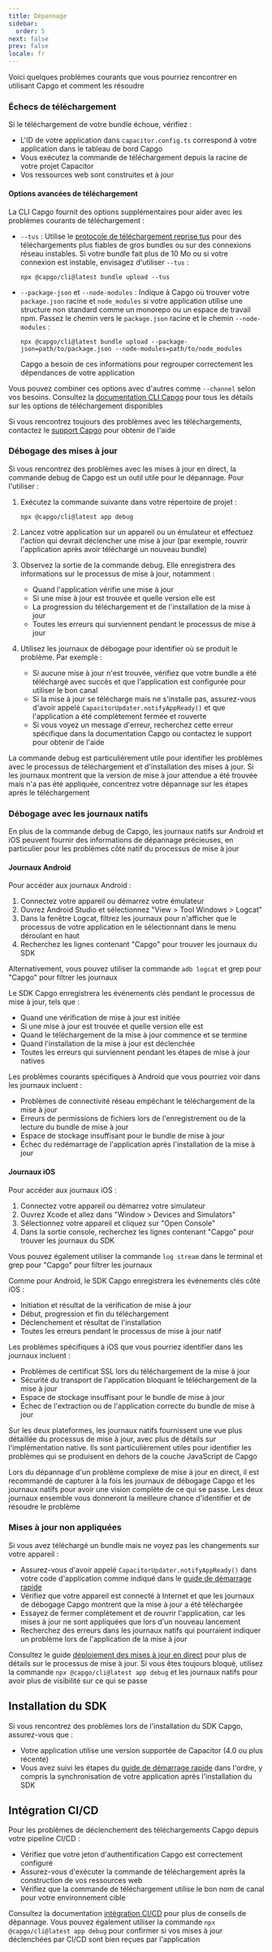 ```yaml
---
title: Dépannage
sidebar:
  order: 5
next: false
prev: false
locale: fr
---
```


Voici quelques problèmes courants que vous pourriez rencontrer en utilisant Capgo et comment les résoudre

### Échecs de téléchargement

Si le téléchargement de votre bundle échoue, vérifiez :
- L'ID de votre application dans `capacitor.config.ts` correspond à votre application dans le tableau de bord Capgo
- Vous exécutez la commande de téléchargement depuis la racine de votre projet Capacitor
- Vos ressources web sont construites et à jour

#### Options avancées de téléchargement

La CLI Capgo fournit des options supplémentaires pour aider avec les problèmes courants de téléchargement :

- `--tus` : Utilise le [protocole de téléchargement reprise tus](https://tus.io/) pour des téléchargements plus fiables de gros bundles ou sur des connexions réseau instables. Si votre bundle fait plus de 10 Mo ou si votre connexion est instable, envisagez d'utiliser `--tus` :
  ```shell
  npx @capgo/cli@latest bundle upload --tus
  ```

- `--package-json` et `--node-modules` : Indique à Capgo où trouver votre `package.json` racine et `node_modules` si votre application utilise une structure non standard comme un monorepo ou un espace de travail npm. Passez le chemin vers le `package.json` racine et le chemin `--node-modules` :
  ```shell
  npx @capgo/cli@latest bundle upload --package-json=path/to/package.json --node-modules=path/to/node_modules
  ```
  Capgo a besoin de ces informations pour regrouper correctement les dépendances de votre application

Vous pouvez combiner ces options avec d'autres comme `--channel` selon vos besoins. Consultez la [documentation CLI Capgo](/docs/cli) pour tous les détails sur les options de téléchargement disponibles

Si vous rencontrez toujours des problèmes avec les téléchargements, contactez le [support Capgo](mailto:support@capgo.app) pour obtenir de l'aide

### Débogage des mises à jour

Si vous rencontrez des problèmes avec les mises à jour en direct, la commande debug de Capgo est un outil utile pour le dépannage. Pour l'utiliser :

1. Exécutez la commande suivante dans votre répertoire de projet :
   ```shell
   npx @capgo/cli@latest app debug
   ```

2. Lancez votre application sur un appareil ou un émulateur et effectuez l'action qui devrait déclencher une mise à jour (par exemple, rouvrir l'application après avoir téléchargé un nouveau bundle)

3. Observez la sortie de la commande debug. Elle enregistrera des informations sur le processus de mise à jour, notamment :
   - Quand l'application vérifie une mise à jour
   - Si une mise à jour est trouvée et quelle version elle est
   - La progression du téléchargement et de l'installation de la mise à jour
   - Toutes les erreurs qui surviennent pendant le processus de mise à jour

4. Utilisez les journaux de débogage pour identifier où se produit le problème. Par exemple :
   - Si aucune mise à jour n'est trouvée, vérifiez que votre bundle a été téléchargé avec succès et que l'application est configurée pour utiliser le bon canal
   - Si la mise à jour se télécharge mais ne s'installe pas, assurez-vous d'avoir appelé `CapacitorUpdater.notifyAppReady()` et que l'application a été complètement fermée et rouverte
   - Si vous voyez un message d'erreur, recherchez cette erreur spécifique dans la documentation Capgo ou contactez le support pour obtenir de l'aide

La commande debug est particulièrement utile pour identifier les problèmes avec le processus de téléchargement et d'installation des mises à jour. Si les journaux montrent que la version de mise à jour attendue a été trouvée mais n'a pas été appliquée, concentrez votre dépannage sur les étapes après le téléchargement

### Débogage avec les journaux natifs

En plus de la commande debug de Capgo, les journaux natifs sur Android et iOS peuvent fournir des informations de dépannage précieuses, en particulier pour les problèmes côté natif du processus de mise à jour

#### Journaux Android

Pour accéder aux journaux Android :

1. Connectez votre appareil ou démarrez votre émulateur
2. Ouvrez Android Studio et sélectionnez "View > Tool Windows > Logcat"
3. Dans la fenêtre Logcat, filtrez les journaux pour n'afficher que le processus de votre application en le sélectionnant dans le menu déroulant en haut
4. Recherchez les lignes contenant "Capgo" pour trouver les journaux du SDK

Alternativement, vous pouvez utiliser la commande `adb logcat` et grep pour "Capgo" pour filtrer les journaux

Le SDK Capgo enregistrera les événements clés pendant le processus de mise à jour, tels que :
- Quand une vérification de mise à jour est initiée
- Si une mise à jour est trouvée et quelle version elle est
- Quand le téléchargement de la mise à jour commence et se termine
- Quand l'installation de la mise à jour est déclenchée
- Toutes les erreurs qui surviennent pendant les étapes de mise à jour natives

Les problèmes courants spécifiques à Android que vous pourriez voir dans les journaux incluent :
- Problèmes de connectivité réseau empêchant le téléchargement de la mise à jour
- Erreurs de permissions de fichiers lors de l'enregistrement ou de la lecture du bundle de mise à jour
- Espace de stockage insuffisant pour le bundle de mise à jour
- Échec du redémarrage de l'application après l'installation de la mise à jour

#### Journaux iOS

Pour accéder aux journaux iOS :

1. Connectez votre appareil ou démarrez votre simulateur
2. Ouvrez Xcode et allez dans "Window > Devices and Simulators"
3. Sélectionnez votre appareil et cliquez sur "Open Console"
4. Dans la sortie console, recherchez les lignes contenant "Capgo" pour trouver les journaux du SDK

Vous pouvez également utiliser la commande `log stream` dans le terminal et grep pour "Capgo" pour filtrer les journaux

Comme pour Android, le SDK Capgo enregistrera les événements clés côté iOS :
- Initiation et résultat de la vérification de mise à jour
- Début, progression et fin du téléchargement
- Déclenchement et résultat de l'installation
- Toutes les erreurs pendant le processus de mise à jour natif

Les problèmes spécifiques à iOS que vous pourriez identifier dans les journaux incluent :
- Problèmes de certificat SSL lors du téléchargement de la mise à jour
- Sécurité du transport de l'application bloquant le téléchargement de la mise à jour
- Espace de stockage insuffisant pour le bundle de mise à jour
- Échec de l'extraction ou de l'application correcte du bundle de mise à jour

Sur les deux plateformes, les journaux natifs fournissent une vue plus détaillée du processus de mise à jour, avec plus de détails sur l'implémentation native. Ils sont particulièrement utiles pour identifier les problèmes qui se produisent en dehors de la couche JavaScript de Capgo

Lors du dépannage d'un problème complexe de mise à jour en direct, il est recommandé de capturer à la fois les journaux de débogage Capgo et les journaux natifs pour avoir une vision complète de ce qui se passe. Les deux journaux ensemble vous donneront la meilleure chance d'identifier et de résoudre le problème

### Mises à jour non appliquées

Si vous avez téléchargé un bundle mais ne voyez pas les changements sur votre appareil :
- Assurez-vous d'avoir appelé `CapacitorUpdater.notifyAppReady()` dans votre code d'application comme indiqué dans le [guide de démarrage rapide](/docs/getting-started/quickstart)
- Vérifiez que votre appareil est connecté à Internet et que les journaux de débogage Capgo montrent que la mise à jour a été téléchargée
- Essayez de fermer complètement et de rouvrir l'application, car les mises à jour ne sont appliquées que lors d'un nouveau lancement
- Recherchez des erreurs dans les journaux natifs qui pourraient indiquer un problème lors de l'application de la mise à jour

Consultez le guide [déploiement des mises à jour en direct](/docs/getting-started/deploy) pour plus de détails sur le processus de mise à jour. Si vous êtes toujours bloqué, utilisez la commande `npx @capgo/cli@latest app debug` et les journaux natifs pour avoir plus de visibilité sur ce qui se passe

## Installation du SDK

Si vous rencontrez des problèmes lors de l'installation du SDK Capgo, assurez-vous que :
- Votre application utilise une version supportée de Capacitor (4.0 ou plus récente)
- Vous avez suivi les étapes du [guide de démarrage rapide](/docs/getting-started/quickstart) dans l'ordre, y compris la synchronisation de votre application après l'installation du SDK

## Intégration CI/CD

Pour les problèmes de déclenchement des téléchargements Capgo depuis votre pipeline CI/CD :
- Vérifiez que votre jeton d'authentification Capgo est correctement configuré
- Assurez-vous d'exécuter la commande de téléchargement après la construction de vos ressources web
- Vérifiez que la commande de téléchargement utilise le bon nom de canal pour votre environnement cible

Consultez la documentation [intégration CI/CD](/docs/cicd-integration) pour plus de conseils de dépannage. Vous pouvez également utiliser la commande `npx @capgo/cli@latest app debug` pour confirmer si vos mises à jour déclenchées par CI/CD sont bien reçues par l'application
